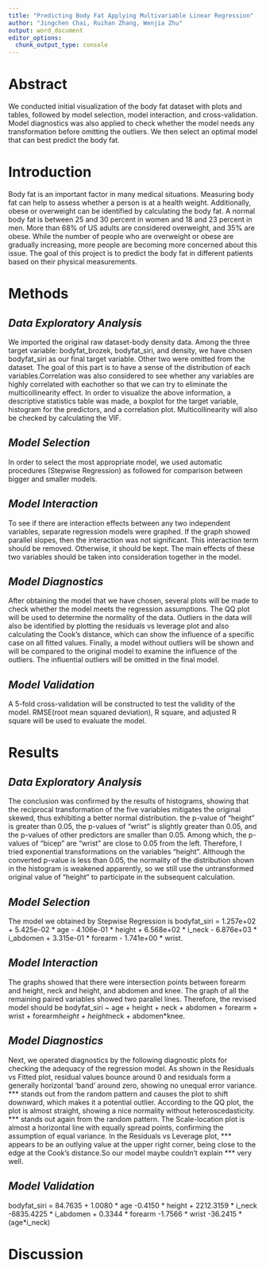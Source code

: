 ```yaml
---
title: "Predicting Body Fat Applying Multivariable Linear Regression"
author: "Jingchen Chai, Ruihan Zhang, Wenjia Zhu"
output: word_document
editor_options: 
  chunk_output_type: console
---
```


# Abstract

We conducted initial visualization of the body fat dataset with plots and tables, followed by model selection, model interaction, and cross-validation. Model diagnostics was also applied to check whether the model needs any transformation before omitting the outliers. We then select an optimal model that can best predict the body fat.

# Introduction

Body fat is an important factor in many medical situations. Measuring body fat can help to assess whether a person is at a health weight. Additionally, obese or overweight can be identified by calculating the body fat. A normal body fat is between 25 and 30 percent in women and 18 and 23 percent in men. More than 68% of US adults are considered overweight, and 35% are obese. While the number of people who are overweight or obese are gradually increasing, more people are becoming more concerned about this issue. The goal of this project is to predict the body fat in different patients based on their physical measurements. 
 
# Methods

## _Data Exploratory Analysis_ 
We imported the original raw dataset-body density data. Among the three target variable: bodyfat_brozek, bodyfat_siri, and density, we have chosen bodyfat_siri as our final target variable. Other two were omitted from the dataset. 
The goal of this part is to have a sense of the distribution of each variables.Correlation was also considered to see whether any variables are highly correlated with eachother so that we can try to eliminate the multicollinearity effect. In order to visualize the above information, a descriptive statistics table was made, a boxplot for the target variable, histogram for the predictors, and a correlation plot. Multicollinearity will also be checked by calculating the VIF.

## _Model Selection_ 
In order to select the most appropriate model, we used automatic procedures (Stepwise Regression) as followed for comparison between bigger and smaller models. 

## _Model Interaction_
To see if there are interaction effects between any two independent variables, separate regression models were graphed. If the graph showed parallel slopes, then the interaction was not significant. This interaction term should be removed. Otherwise, it should be kept. The main effects of these two variables should be taken into consideration together in the model. 

## _Model Diagnostics_  
After obtaining the model that we have chosen, several plots will be made to check whether the model meets the regression assumptions. The QQ plot will be used to determine the normality of the data. Outliers in the data will also be identified by plotting the residuals vs leverage plot and also calculating the Cook's distance, which can show the influence of a specific case on all fitted values. Finally, a model without outliers will be shown and will be compared to the original model to examine the influence of the outliers. The influential outliers will be omitted in the final model. 

## _Model Validation_
A 5-fold cross-validation will be constructed to test the validity of the model. RMSE(root mean squared deviation), R square, and adjusted R square will be used to evaluate the model.


# Results

## _Data Exploratory Analysis_
The conclusion was confirmed by the results of histograms, showing that the reciprocal transformation of the five variables mitigates the original skewed, thus exhibiting a better normal distribution.
the p-value of "height" is greater than 0.05, the p-values of "wrist" is slightly greater than 0.05, and the p-values of other predictors are smaller than 0.05. Among which, the p-values of "bicep" are "wrist" are close to 0.05 from the left.
Therefore, I tried exponential transformations on the variables "height".
Although the converted p-value is less than 0.05, the normality of the distribution shown in the histogram is weakened apparently, so we still use the untransformed original value of "height" to participate in the subsequent calculation. 


## _Model Selection_
The model we obtained by Stepwise Regression is bodyfat_siri = 1.257e+02 + 5.425e-02 * age - 4.106e-01 * height + 6.568e+02 * i_neck - 6.876e+03 * i_abdomen + 3.315e-01 * forearm - 1.741e+00 * wrist.

## _Model Interaction_
The graphs showed that there were intersection points between forearm and height, neck and height, and abdomen and knee. The graph of all the remaining paired variables showed two parallel lines. Therefore, the revised model should be bodyfat_siri ~ age + height + neck + abdomen + forearm + wrist + forearm*height + height*neck + abdomen*knee.

## _Model Diagnostics_  
Next, we operated diagnostics by the following diagnostic plots for checking the adequacy of the regression model.
As shown in the Residuals vs Fitted plot, residual values bounce around 0 and residuals form a generally horizontal 'band' around zero, showing no unequal error variance. *** stands out from the random pattern and causes the plot to shift downward, which makes it a potential outlier.
According to the QQ plot, the plot is almost straight, showing a nice normality without heteroscedasticity. *** stands out again from the random pattern.
The Scale-location plot is almost a horizontal line with equally spread points, confirming the assumption of equal variance.
In the Residuals vs Leverage plot, *** appears to be an outlying value at the upper right corner, being close to the edge at the Cook’s distance.So our model maybe couldn't explain *** very well.

## _Model Validation_

bodyfat_siri = 84.7635 + 1.0080 * age -0.4150 * height + 2212.3159 * i_neck -6835.4225 * i_abdomen + 0.3344 * forearm -1.7566 * wrist -36.2415 * (age*i_neck)

# Discussion


